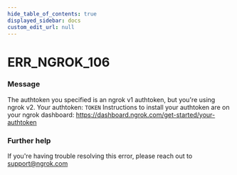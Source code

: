 ```yaml
---
hide_table_of_contents: true
displayed_sidebar: docs
custom_edit_url: null
---
```



# ERR_NGROK_106

### Message
The authtoken you specified is an ngrok v1 authtoken, but you're using ngrok v2.
Your authtoken: `TOKEN`
Instructions to install your authtoken are on your ngrok dashboard:
https://dashboard.ngrok.com/get-started/your-authtoken

### Further help
If you're having trouble resolving this error, please reach out to [support@ngrok.com](mailto:support@ngrok.com?subject=Help%20with%20ERR_NGROK_106)


<ErrorDetails error='err_ngrok_106' />
